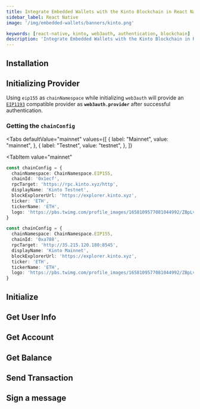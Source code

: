 ```yaml
---
title: Integrate Embedded Wallets with the Kinto Blockchain in React Native
sidebar_label: React Native
image: '/img/embedded-wallets/banners/kinto.png'

keywords: [react-native, kinto, web3auth, authentication, blockchain]
description: 'Integrate Embedded Wallets with the Kinto Blockchain in React Native | Embedded Wallets'
---
```



<SEO
  title="Integrate Embedded Wallets with the Kinto Blockchain in React Native"
  description="Integrate Embedded Wallets with the Kinto Blockchain in React Native | Embedded Wallets"
  image="https://docs.metamask.io/img/embedded-wallets/banners/kinto.png"
  slug="/embedded-wallets/connect-blockchain/evm/kinto/react-native"
/>

## Installation

<InstallationSnippet />

## Initializing Provider

Using `eip155` as `chainNamespace` while initializing `web3auth` will provide an [`EIP1193`](https://eips.ethereum.org/EIPS/eip-1193) compatible provider as **`web3auth.provider`** after successful authentication.

### Getting the `chainConfig`

<Tabs
 defaultValue="mainnet"
  values={[
    { label: "Mainnet", value: "mainnet", },
    { label: "Testnet", value: "testnet", },
  ]}
>

<TabItem
  value="mainnet"
>

```typescript
const chainConfig = {
  chainNamespace: ChainNamespace.EIP155,
  chainId: '0x1ecf',
  rpcTarget: 'https://rpc.kinto.xyz/http',
  displayName: 'Kinto Testnet',
  blockExplorerUrl: 'https://explorer.kinto.xyz',
  ticker: 'ETH',
  tickerName: 'ETH',
  logo: 'https://pbs.twimg.com/profile_images/1658109577081044992/ZBpLvGSb_400x400.jpg',
}
```

</TabItem>
<TabItem
  value="testnet"
>

```typescript
const chainConfig = {
  chainNamespace: ChainNamespace.EIP155,
  chainId: '0xa788',
  rpcTarget: 'http://35.215.120.180:8545',
  displayName: 'Kinto Mainnet',
  blockExplorerUrl: 'https://explorer.kinto.xyz',
  ticker: 'ETH',
  tickerName: 'ETH',
  logo: 'https://pbs.twimg.com/profile_images/1658109577081044992/ZBpLvGSb_400x400.jpg',
}
```

</TabItem>
</Tabs>

## Initialize

<InitialisationSnippet />

## Get User Info

<UserInfoSnippet />

## Get Account

<GetAccountSnippet />

## Get Balance

<GetBalanceSnippet />

## Send Transaction

<SendTransactionSnippet />

## Sign a message

<SignMessageSnippet />
